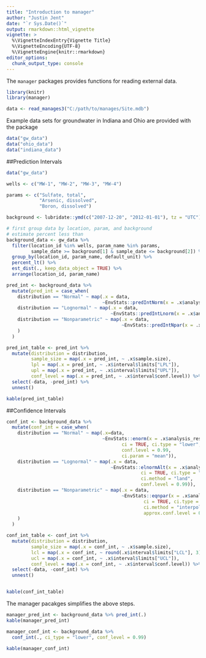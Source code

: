 ```yaml
---
title: "Introduction to manager"
author: "Justin Jent"
date: "`r Sys.Date()`"
output: rmarkdown::html_vignette
vignette: >
  %\VignetteIndexEntry{Vignette Title}
  %\VignetteEncoding{UTF-8}
  %\VignetteEngine{knitr::rmarkdown}
editor_options: 
  chunk_output_type: console
---
```


The `manager` packages provides functions for reading external data.

```r
library(knitr)
library(manager)
```

```r
data <- read_manages3("C:/path/to/manages/Site.mdb")
```

Example data sets for groundwater in Indiana and Ohio are provided with the 
package

```r
data("gw_data")
data("ohio_data")
data("indiana_data")
```
##Prediction Intervals
```r
data("gw_data")

wells <- c("MW-1", "MW-2", "MW-3", "MW-4")

params <- c("Sulfate, total",
            "Arsenic, dissolved",
            "Boron, dissolved")

background <- lubridate::ymd(c("2007-12-20", "2012-01-01"), tz = "UTC")

# first group data by location, param, and background
# estimate percent less than
background_data <- gw_data %>%
  filter(location_id %in% wells, param_name %in% params,
         sample_date >= background[1] & sample_date <= background[2]) %>%
  group_by(location_id, param_name, default_unit) %>%
  percent_lt() %>%
  est_dist(., keep_data_object = TRUE) %>%
  arrange(location_id, param_name)

pred_int <- background_data %>%
  mutate(pred_int = case_when(
    distribution == "Normal" ~ map(.x = data,
                                   ~EnvStats::predIntNorm(x = .x$analysis_result)),
    distribution == "Lognormal" ~ map(.x = data,
                                      ~EnvStats::predIntLnorm(x = .x$analysis_result)),
    distribution == "Nonparametric" ~ map(.x = data,
                                          ~EnvStats::predIntNpar(x = .x$analysis_result))
    )
  )

pred_int_table <- pred_int %>%
  mutate(distribution = distribution,
         sample_size = map(.x = pred_int, ~ .x$sample.size),
         lpl = map(.x = pred_int, ~ .x$interval$limits["LPL"]),
         upl = map(.x = pred_int, ~ .x$interval$limits["UPL"]),
         conf_level = map(.x = pred_int, ~ .x$interval$conf.level)) %>%
  select(-data, -pred_int) %>%
  unnest()

kable(pred_int_table)
```

##Confidence Intervals
```r
conf_int <- background_data %>%
  mutate(conf_int = case_when(
    distribution == "Normal" ~ map(.x=data,
                                   ~EnvStats::enorm(x = .x$analysis_result,
                                          ci = TRUE, ci.type = "lower",
                                          conf.level = 0.99,
                                          ci.param = "mean")),
    distribution == "Lognormal" ~ map(.x = data,
                                      ~EnvStats::elnormAlt(x = .x$analysis_result,
                                                 ci = TRUE, ci.type = "lower",
                                                 ci.method = "land",
                                                 conf.level = 0.99)),
    distribution == "Nonparametric" ~ map(.x = data,
                                          ~EnvStats::eqnpar(x = .x$analysis_result,
                                                  ci = TRUE, ci.type = "lower",
                                                  ci.method = "interpolate",
                                                  approx.conf.level = 0.99))
    )
  )

conf_int_table <- conf_int %>%
  mutate(distribution = distribution,
         sample_size = map(.x = conf_int, ~ .x$sample.size),
         lcl = map(.x = conf_int, ~ round(.x$interval$limits["LCL"], 3)),
         ucl = map(.x = conf_int, ~ .x$interval$limits["UCL"]),
         conf_level = map(.x = conf_int, ~ .x$interval$conf.level)) %>%
  select(-data, -conf_int) %>%
  unnest()


kable(conf_int_table)
```

The manager pacakges simplifies the above steps.
```r
manager_pred_int <- background_data %>% pred_int(.)
kable(manager_pred_int)

manager_conf_int <- background_data %>%
  conf_int(., ci_type = "lower", conf_level = 0.99)

kable(manager_conf_int)
```